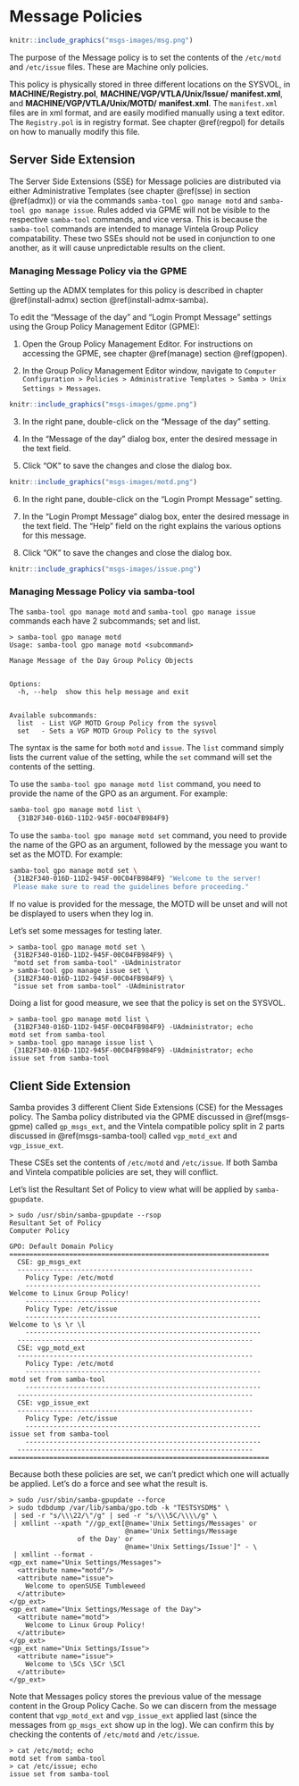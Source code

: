 # Message Policies {#msgs}

```r
knitr::include_graphics("msgs-images/msg.png")
```

\index{Policies!Message}

The purpose of the Message policy is to set the contents of the `/etc/motd` and `/etc/issue` files. These are Machine only policies.

This policy is physically stored in three different locations on the SYSVOL, in **MACHINE/Registry.pol**, **MACHINE/VGP/VTLA/Unix/Issue/** **manifest.xml**, and **MACHINE/VGP/VTLA/Unix/MOTD/** **manifest.xml**. The `manifest.xml` files are in xml format, and are easily modified manually using a text editor. The `Registry.pol` is in registry format. See chapter \@ref(regpol) for details on how to manually modify this file.

## Server Side Extension

The Server Side Extensions (SSE) for Message policies are distributed via either Administrative Templates (see chapter \@ref(sse) in section \@ref(admx)) or via the commands `samba-tool gpo manage motd` and `samba-tool gpo manage issue`. Rules added via GPME will not be visible to the respective `samba-tool` commands, and vice versa. This is because the `samba-tool` commands are intended to manage Vintela Group Policy compatability. These two SSEs should not be used in conjunction to one another, as it will cause unpredictable results on the client.
\index{Server Side Extensions}

### Managing Message Policy via the GPME {#msgs-gpme}

Setting up the ADMX templates for this policy is described in chapter \@ref(install-admx) section \@ref(install-admx-samba).
\index{Administrative Templates}

To edit the "Message of the day" and "Login Prompt Message" settings using the Group Policy Management Editor (GPME):

1. Open the Group Policy Management Editor. For instructions on accessing the GPME, see chapter \@ref(manage) section \@ref(gpopen).

2. In the Group Policy Management Editor window, navigate to `Computer Configuration > Policies > Administrative Templates > Samba > Unix Settings > Messages`.

```r
knitr::include_graphics("msgs-images/gpme.png")
```

3. In the right pane, double-click on the "Message of the day" setting.

4. In the "Message of the day" dialog box, enter the desired message in the text field.

5. Click "OK" to save the changes and close the dialog box.

```r
knitr::include_graphics("msgs-images/motd.png")
```

6. In the right pane, double-click on the "Login Prompt Message" setting.

7. In the "Login Prompt Message" dialog box, enter the desired message in the text field. The "Help" field on the right explains the various options for this message.

8. Click "OK" to save the changes and close the dialog box.

```r
knitr::include_graphics("msgs-images/issue.png")
```

### Managing Message Policy via samba-tool {#msgs-samba-tool}

The `samba-tool gpo manage motd` and `samba-tool gpo manage issue` commands each have 2 subcommands; set and list.

```
> samba-tool gpo manage motd
Usage: samba-tool gpo manage motd <subcommand>

Manage Message of the Day Group Policy Objects


Options:
  -h, --help  show this help message and exit


Available subcommands:
  list  - List VGP MOTD Group Policy from the sysvol
  set   - Sets a VGP MOTD Group Policy to the sysvol
```

The syntax is the same for both `motd` and `issue`. The `list` command simply lists the current value of the setting, while the `set` command will set the contents of the setting.

To use the `samba-tool gpo manage motd list` command, you need to provide the name of the GPO as an argument. For example:

```sh
samba-tool gpo manage motd list \
  {31B2F340-016D-11D2-945F-00C04FB984F9}
```

To use the `samba-tool gpo manage motd set` command, you need to provide the name of the GPO as an argument, followed by the message you want to set as the MOTD. For example:

```sh
samba-tool gpo manage motd set \
 {31B2F340-016D-11D2-945F-00C04FB984F9} "Welcome to the server!
 Please make sure to read the guidelines before proceeding."
```

If no value is provided for the message, the MOTD will be unset and will not be displayed to users when they log in.

Let's set some messages for testing later.

```
> samba-tool gpo manage motd set \
 {31B2F340-016D-11D2-945F-00C04FB984F9} \
 "motd set from samba-tool" -UAdministrator
> samba-tool gpo manage issue set \
 {31B2F340-016D-11D2-945F-00C04FB984F9} \
 "issue set from samba-tool" -UAdministrator
```

Doing a list for good measure, we see that the policy is set on the SYSVOL.

```
> samba-tool gpo manage motd list \
 {31B2F340-016D-11D2-945F-00C04FB984F9} -UAdministrator; echo
motd set from samba-tool
> samba-tool gpo manage issue list \
 {31B2F340-016D-11D2-945F-00C04FB984F9} -UAdministrator; echo
issue set from samba-tool
```

## Client Side Extension

Samba provides 3 different Client Side Extensions (CSE) for the Messages policy. The Samba policy distributed via the GPME discussed in \@ref(msgs-gpme) called `gp_msgs_ext`, and the Vintela compatible policy split in 2 parts discussed in \@ref(msgs-samba-tool) called `vgp_motd_ext` and `vgp_issue_ext`.

These CSEs set the contents of `/etc/motd` and `/etc/issue`. If both Samba and Vintela compatible policies are set, they will conflict.
\index{Client Side Extensions}

Let's list the Resultant Set of Policy to view what will be applied by `samba-gpupdate`.

```
> sudo /usr/sbin/samba-gpupdate --rsop
Resultant Set of Policy
Computer Policy

GPO: Default Domain Policy
=================================================================
  CSE: gp_msgs_ext
  -----------------------------------------------------------
    Policy Type: /etc/motd
    -----------------------------------------------------------
Welcome to Linux Group Policy!
    -----------------------------------------------------------
    Policy Type: /etc/issue
    -----------------------------------------------------------
Welcome to \s \r \l
    -----------------------------------------------------------
  -----------------------------------------------------------
  CSE: vgp_motd_ext
  -----------------------------------------------------------
    Policy Type: /etc/motd
    -----------------------------------------------------------
motd set from samba-tool
    -----------------------------------------------------------
  -----------------------------------------------------------
  CSE: vgp_issue_ext
  -----------------------------------------------------------
    Policy Type: /etc/issue
    -----------------------------------------------------------
issue set from samba-tool
    -----------------------------------------------------------
  -----------------------------------------------------------
=================================================================
```
\index{Resultant Set of Policy}

Because both these policies are set, we can't predict which one will actually be applied. Let's do a force and see what the result is.

```
> sudo /usr/sbin/samba-gpupdate --force
> sudo tdbdump /var/lib/samba/gpo.tdb -k "TESTSYSDM$" \
 | sed -r "s/\\\22/\"/g" | sed -r "s/\\\5C/\\\\/g" \
 | xmllint --xpath "//gp_ext[@name='Unix Settings/Messages' or
                             @name='Unix Settings/Message
			     of the Day' or
                             @name='Unix Settings/Issue']" - \
 | xmllint --format -
<gp_ext name="Unix Settings/Messages">
  <attribute name="motd"/>
  <attribute name="issue">
    Welcome to openSUSE Tumbleweed
  </attribute>
</gp_ext>
<gp_ext name="Unix Settings/Message of the Day">
  <attribute name="motd">
    Welcome to Linux Group Policy!
  </attribute>
</gp_ext>
<gp_ext name="Unix Settings/Issue">
  <attribute name="issue">
    Welcome to \5Cs \5Cr \5Cl
  </attribute>
</gp_ext>
```

Note that Messages policy stores the previous value of the message content in the Group Policy Cache. So we can discern from the message content that `vgp_motd_ext` and `vgp_issue_ext` applied last (since the messages from `gp_msgs_ext` show up in the log). We can confirm this by checking the contents of `/etc/motd` and `/etc/issue`.
\index{Group Policy Cache}

```
> cat /etc/motd; echo
motd set from samba-tool
> cat /etc/issue; echo
issue set from samba-tool
```
